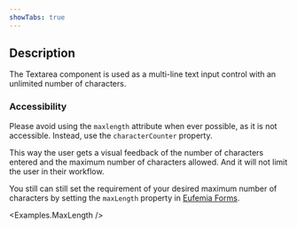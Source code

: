```yaml
---
showTabs: true
---
```



## Description

The Textarea component is used as a multi-line text input control with an unlimited number of characters.

### Accessibility

Please avoid using the `maxlength` attribute when ever possible, as it is not accessible. Instead, use the `characterCounter` property.

This way the user gets a visual feedback of the number of characters entered and the maximum number of characters allowed. And it will not limit the user in their workflow.

You still can still set the requirement of your desired maximum number of characters by setting the `maxLength` property in [Eufemia Forms](/uilib/extensions/forms/base-fields/String/).

<Examples.MaxLength />
